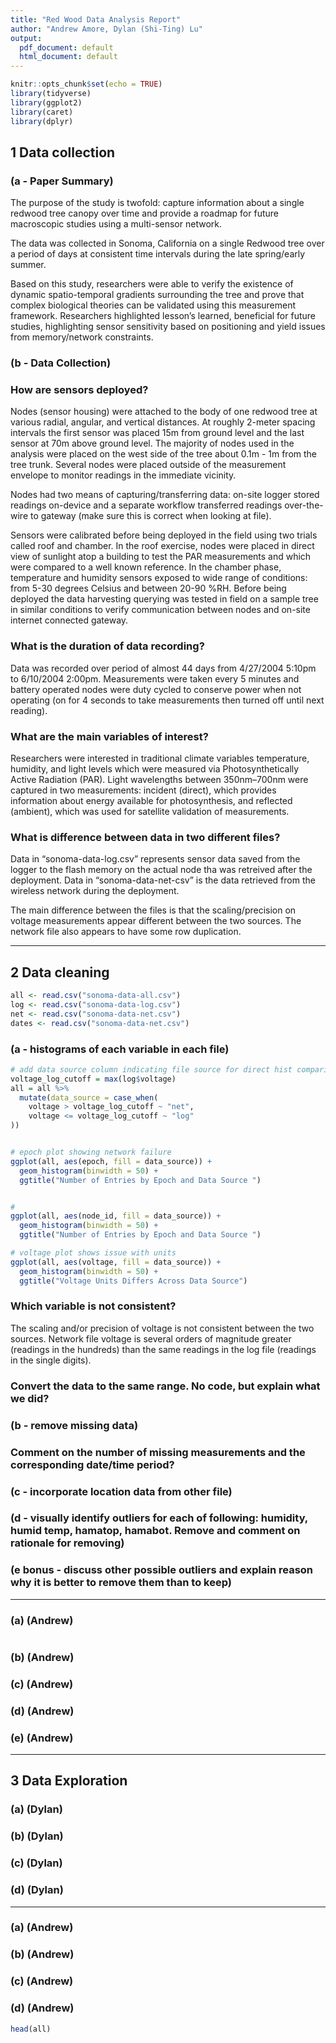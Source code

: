 ```yaml
---
title: "Red Wood Data Analysis Report"
author: "Andrew Amore, Dylan (Shi-Ting) Lu"
output:
  pdf_document: default
  html_document: default
---
```


```r
knitr::opts_chunk$set(echo = TRUE)
library(tidyverse)
library(ggplot2)
library(caret)
library(dplyr)
```

## 1 Data collection

### (a - Paper Summary)

The purpose of the study is twofold: capture information about a single redwood tree canopy over time and provide a roadmap for future macroscopic studies using a multi-sensor network.

The data was collected in Sonoma, California on a single Redwood tree over a period of days at consistent time intervals during the late spring/early summer.

Based on this study, researchers were able to verify the existence of dynamic spatio-temporal gradients surrounding the tree and prove that complex biological theories can be validated using this measurement framework. Researchers highlighted lesson's learned, beneficial for future studies, highlighting sensor sensitivity based on positioning and yield issues from memory/network constraints.

### (b - Data Collection) 
### How are sensors deployed? 
Nodes (sensor housing) were attached to the body of one redwood tree at various radial, angular, and vertical distances. At  roughly 2-meter spacing intervals the first sensor was placed 15m from ground level and the last sensor at 70m above ground level. The majority of nodes used in the analysis were placed on the west side of the tree about 0.1m - 1m from the tree trunk. Several nodes were placed outside of the measurement envelope to monitor readings in the immediate vicinity.

Nodes had two means of capturing/transferring data: on-site logger stored readings on-device and a separate workflow transferred readings over-the-wire to gateway (make sure this is correct when looking at file).

Sensors were calibrated before being deployed in the field using two trials called roof and chamber. In the roof exercise, nodes were placed in direct view of sunlight atop a building to test the PAR measurements and which were compared to a well known reference. In the chamber phase, temperature and humidity sensors exposed to wide range of conditions: from 5-30 degrees Celsius and between 20-90 %RH. Before being deployed the data harvesting querying was tested in field on a sample tree in similar conditions to verify communication between nodes and on-site internet connected gateway.

### What is the duration of data recording?
Data was recorded over period of almost 44 days from 4/27/2004 5:10pm to 6/10/2004 2:00pm. Measurements were taken every 5 minutes and battery operated nodes were duty cycled to conserve power when not operating (on for 4 seconds to take measurements then turned off until next reading). 

### What are the main variables of interest?
Researchers were interested in traditional climate variables temperature, humidity, and light levels which were measured via Photosynthetically Active Radiation (PAR). Light wavelengths between 350nm–700nm were captured in two measurements: incident (direct), which provides information about energy available for photosynthesis, and reflected (ambient), which was used for satellite validation of measurements.

###  What is difference between data in two different files?
Data in "sonoma-data-log.csv" represents sensor data saved from the logger to the flash memory on the actual node tha was retreived after the deployment. Data in "sonoma-data-net-csv" is the data retrieved from the wireless network during the deployment. 

The main difference between the files is that the scaling/precision on voltage measurements appear different between the two sources. The network file also appears to have some row duplication.

***

## 2 Data cleaning

```r
all <- read.csv("sonoma-data-all.csv")
log <- read.csv("sonoma-data-log.csv")
net <- read.csv("sonoma-data-net.csv")
dates <- read.csv("sonoma-data-net.csv")
```

### (a - histograms of each variable in each file)

```r
# add data source column indicating file source for direct hist comparison
voltage_log_cutoff = max(log$voltage)
all = all %>%
  mutate(data_source = case_when(
    voltage > voltage_log_cutoff ~ "net",
    voltage <= voltage_log_cutoff ~ "log"
))


# epoch plot showing network failure
ggplot(all, aes(epoch, fill = data_source)) +
  geom_histogram(binwidth = 50) +
  ggtitle("Number of Entries by Epoch and Data Source ")


# 
ggplot(all, aes(node_id, fill = data_source)) +
  geom_histogram(binwidth = 50) +
  ggtitle("Number of Entries by Epoch and Data Source ")

# voltage plot shows issue with units
ggplot(all, aes(voltage, fill = data_source)) +
  geom_histogram(binwidth = 50) +
  ggtitle("Voltage Units Differs Across Data Source")

```

### Which variable is not consistent?
The scaling and/or precision of voltage is not consistent between the two sources. Network file voltage is several orders of magnitude greater (readings in the hundreds) than the same readings in the log file (readings in the single digits).

### Convert the data to the same range. No code, but explain what we did?


### (b - remove missing data)
### Comment on the number of missing measurements and the corresponding date/time period?

### (c - incorporate location data from other file)

### (d - visually identify outliers for each of following: humidity, humid temp, hamatop, hamabot. Remove and comment on rationale for removing)

### (e bonus - discuss other possible outliers and explain reason why it is better to remove them than to keep)

***

### (a) (Andrew)
```r

```

### (b) (Andrew)

### (c) (Andrew)

### (d) (Andrew)

### (e) (Andrew)

***

## 3 Data Exploration

### (a) (Dylan)

### (b) (Dylan)

### (c) (Dylan)

### (d) (Dylan)

***

### (a) (Andrew)

### (b) (Andrew)

### (c) (Andrew)

### (d) (Andrew)

```r
head(all)
```
